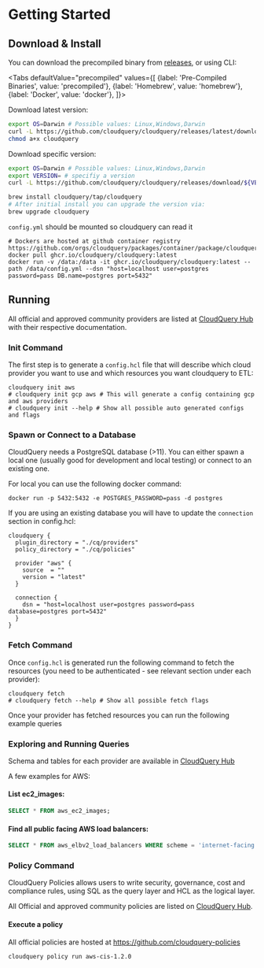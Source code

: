 # Getting Started

## Download & Install

You can download the precompiled binary from [releases](https://github.com/cloudquery/cloudquery/releases), or using CLI:


<Tabs
  defaultValue="precompiled"
  values={[
    {label: 'Pre-Compiled Binaries', value: 'precompiled'},
    {label: 'Homebrew', value: 'homebrew'},
    {label: 'Docker', value: 'docker'},
  ]}>
  <TabItem value="precompiled">

Download latest version:


```bash
export OS=Darwin # Possible values: Linux,Windows,Darwin
curl -L https://github.com/cloudquery/cloudquery/releases/latest/download/cloudquery_${OS}_x86_64 -o cloudquery
chmod a+x cloudquery
```

Download specific version:

```bash
export OS=Darwin # Possible values: Linux,Windows,Darwin
export VERSION= # specifiy a version
curl -L https://github.com/cloudquery/cloudquery/releases/download/${VERSION}/cloudquery_${OS}_x86_64 -o cloudquery
```  
  </TabItem>
  <TabItem value="homebrew">

```bash
brew install cloudquery/tap/cloudquery
# After initial install you can upgrade the version via:
brew upgrade cloudquery
```
  </TabItem>
  
  <TabItem value="docker">

`config.yml` should be mounted so cloudquery can read it

```
# Dockers are hosted at github container registry https://github.com/orgs/cloudquery/packages/container/package/cloudquery
docker pull ghcr.io/cloudquery/cloudquery:latest
docker run -v /data:/data -it ghcr.io/cloudquery/cloudquery:latest --path /data/config.yml --dsn "host=localhost user=postgres password=pass DB.name=postgres port=5432"
```
  </TabItem>
</Tabs>

## Running

All official and approved community providers are listed at [CloudQuery Hub](https://hub.cloudquery.io) with their respective documentation.

### Init Command

The first step is to generate a `config.hcl` file that will describe which cloud provider you want to use and which resources you want cloudquery to ETL:

```text
cloudquery init aws
# cloudquery init gcp aws # This will generate a config containing gcp and aws providers
# cloudquery init --help # Show all possible auto generated configs and flags
```

### Spawn or Connect to a Database

CloudQuery needs a PostgreSQL database (>11). You can either spawn a local one (usually good for development and local testing)
or connect to an existing one.

For local you can use the following docker command:

```
docker run -p 5432:5432 -e POSTGRES_PASSWORD=pass -d postgres
```

If you are using an existing database you will have to update the `connection` section 
in config.hcl:

```hcl
cloudquery {
  plugin_directory = "./cq/providers"
  policy_directory = "./cq/policies"

  provider "aws" {
    source  = ""
    version = "latest"
  }

  connection {
    dsn = "host=localhost user=postgres password=pass database=postgres port=5432"
  }
}
```

### Fetch Command

Once `config.hcl` is generated run the following command to fetch the resources \(you need to be authenticated - see relevant section under each provider\):

```text
cloudquery fetch
# cloudquery fetch --help # Show all possible fetch flags
```

Once your provider has fetched resources you can run the following example queries

### Exploring and Running Queries

Schema and tables for each provider are available in [CloudQuery Hub](https://hub.cloudquery.io)

A few examples for AWS:

#### List ec2\_images:

```sql
SELECT * FROM aws_ec2_images;
```

#### Find all public facing AWS load balancers:

```sql
SELECT * FROM aws_elbv2_load_balancers WHERE scheme = 'internet-facing';
```

### Policy Command

CloudQuery Policies allows users to write security, governance, cost and compliance rules, 
using SQL as the query layer and HCL as the logical layer.

All Official and approved community policies are listed on [CloudQuery Hub](https://hub.cloudquery.io).

#### Execute a policy

All official policies are hosted at https://github.com/cloudquery-policies

```bash
cloudquery policy run aws-cis-1.2.0
```